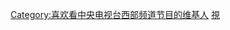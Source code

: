 {{Userbox
  |id= <span style="font-family:黑体;">{{lang|zh-hans|西部<br />频道}}</span>
  |id-c=black
  |id-fc=white
  |info={{white|这个用户以前曾喜欢收看原'''[[中国中央电视台西部频道|{{white|中国中央电视台西部频道}}]]'''的节目。}}
  |info-c=black
  |info-s=10
  |border-c=#FFFFFF
}} <includeonly>[[Category:喜欢看中央电视台西部频道节目的维基人]]</includeonly><noinclude>
[[Category:媒體用戶框模板|視]]
</noinclude>